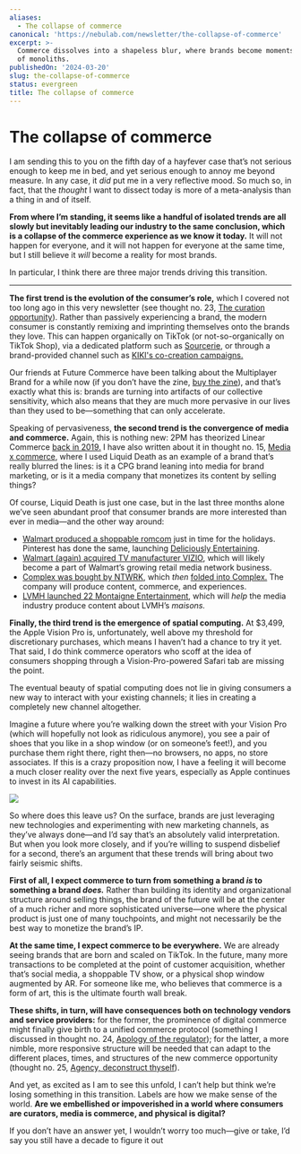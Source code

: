 ```yaml
---
aliases:
  - The collapse of commerce
canonical: 'https://nebulab.com/newsletter/the-collapse-of-commerce'
excerpt: >-
  Commerce dissolves into a shapeless blur, where brands become moments instead
  of monoliths.
publishedOn: '2024-03-20'
slug: the-collapse-of-commerce
status: evergreen
title: The collapse of commerce
---
```

# The collapse of commerce

I am sending this to you on the fifth day of a hayfever case that’s not serious enough to keep me in bed, and yet serious enough to annoy me beyond measure. In any case, it *did* put me in a very reflective mood. So much so, in fact, that the *thought* I want to dissect today is more of a meta-analysis than a thing in and of itself.

**From where I’m standing, it seems like a handful of isolated trends are all slowly but inevitably leading our industry to the same conclusion, which is a collapse of the commerce experience as we know it today.** It will not happen for everyone, and it will not happen for everyone at the same time, but I still believe it *will* become a reality for most brands.

In particular, I think there are three major trends driving this transition.

---

**The first trend is the evolution of the consumer’s role,** which I covered not too long ago in this very newsletter (see thought no. 23, [The curation opportunity](https://nebulab.com/newsletter/the-curation-opportunity)). Rather than passively experiencing a brand, the modern consumer is constantly remixing and imprinting themselves onto the brands they love. This can happen organically on TikTok (or not-so-organically on TikTok Shop), via a dedicated platform such as [Sourcerie](https://sourcerie.co/), or through a brand-provided channel such as [KIKI's co-creation campaigns.](https://nebulab.com/newsletter/the-web3-rightshifting)

Our friends at Future Commerce have been talking about the Multiplayer Brand for a while now (if you don’t have the zine, [buy the zine](https://visions.futurecommerce.com/product/the-multiplayer-brand)), and that’s exactly what this is: brands are turning into artifacts of our collective sensitivity, which also means that they are much more pervasive in our lives than they used to be—something that can only accelerate.

Speaking of pervasiveness, **the second trend is the convergence of media and commerce.** Again, this is nothing new: 2PM has theorized Linear Commerce [back in 2019.](https://2pml.com/2019/04/22/on-linear-commerce/) I have also written about it in thought no. 15, [Media x commerce](https://nebulab.com/newsletter/media-x-commerce), where I used Liquid Death as an example of a brand that’s really blurred the lines: is it a CPG brand leaning into media for brand marketing, or is it a media company that monetizes its content by selling things?

Of course, Liquid Death is just one case, but in the last three months alone we’ve seen abundant proof that consumer brands are more interested than ever in media—and the other way around:

- [Walmart produced a shoppable romcom](https://www.youtube.com/playlist?list=PLy0qPy6uqD2HhlwbyhDeYhK35pGT3qZiS) just in time for the holidays. Pinterest has done the same, launching [Deliciously Entertaining](https://variety.com/2024/digital/news/pinterest-tastemade-show-lance-bass-trixie-mattel-joy-cho-1235911061/).
- [Walmart (again) acquired TV manufacturer VIZIO](https://corporate.walmart.com/news/2024/02/20/walmart-agrees-to-acquire-vizio-holding-corp-to-facilitate-accelerated-growth-of-walmart-connect-through-vizio-s-smartcast-operating-system), which will likely become a part of Walmart’s growing retail media network business.
- [Complex was bought by NTWRK](https://www.buzzfeed.com/buzzfeedpress/buzzfeed-inc-announces-sale-of-complex-to-ntwrk-in-all-cash), which *then* [folded into Complex.](https://www.axios.com/2024/03/05/ntwrk-folds-into-complex-original-execs-return) The company will produce content, commerce, and experiences.
- [LVMH launched 22 Montaigne Entertainment](https://deadline.com/2024/02/lvmh-enters-hollywood-22-montaigne-entertainment-superconnector-studios-launch-movies-tv-documentary-produce-co-finance-luxury-brands-1235831690/), which will *help* the media industry produce content about LVMH’s *maisons.*

**Finally, the third trend is the emergence of spatial computing.** At $3,499, the Apple Vision Pro is, unfortunately, well above my threshold for discretionary purchases, which means I haven’t had a chance to try it yet. That said, I do think commerce operators who scoff at the idea of consumers shopping through a Vision-Pro-powered Safari tab are missing the point.

The eventual beauty of spatial computing does not lie in giving consumers a new way to interact with your existing channels; it lies in creating a completely new channel altogether.

Imagine a future where you’re walking down the street with your Vision Pro (which will hopefully not look as ridiculous anymore), you see a pair of shoes that you like in a shop window (or on someone’s feet!), and you purchase them right there, right then—no browsers, no apps, no store associates. If this is a crazy proposition now, I have a feeling it will become a much closer reality over the next five years, especially as Apple continues to invest in its AI capabilities.

![](https://mcusercontent.com/679f4835b2683d59bc5762ec3/images/78b406c5-ae3b-abdb-380b-1cc96d4eebe3.jpg)

So where does this leave us? On the surface, brands are just leveraging new technologies and experimenting with new marketing channels, as they’ve always done—and I’d say that’s an absolutely valid interpretation. But when you look more closely, and if you’re willing to suspend disbelief for a second, there’s an argument that these trends will bring about two fairly seismic shifts.

**First of all, I expect commerce to turn from something a brand *is* to something a brand *does.*** Rather than building its identity and organizational structure around selling things, the brand of the future will be at the center of a much richer and more sophisticated universe—one where the physical product is just one of many touchpoints, and might not necessarily be the best way to monetize the brand’s IP.

**At the same time, I expect commerce to be everywhere.** We are already seeing brands that are born and scaled on TikTok. In the future, many more transactions to be completed at the point of customer acquisition, whether that’s social media, a shoppable TV show, or a physical shop window augmented by AR. For someone like me, who believes that commerce is a form of art, this is the ultimate fourth wall break.

**These shifts, in turn, will have consequences both on technology vendors and service providers:** for the former, the prominence of digital commerce might finally give birth to a unified commerce protocol (something I discussed in thought no. 24, [Apology of the regulator](https://nebulab.com/newsletter/apology-of-the-regulator)); for the latter, a more nimble, more responsive structure will be needed that can adapt to the different places, times, and structures of the new commerce opportunity (thought no. 25, [Agency, deconstruct thyself](https://nebulab.com/newsletter/agency-deconstruct-thyself)).

And yet, as excited as I am to see this unfold, I can’t help but think we’re losing something in this transition. Labels are how we make sense of the world. **Are we embellished or impoverished in a world where consumers are curators, media is commerce, and physical is digital?**

If you don’t have an answer yet, I wouldn’t worry too much—give or take, I’d say you still have a decade to figure it out
